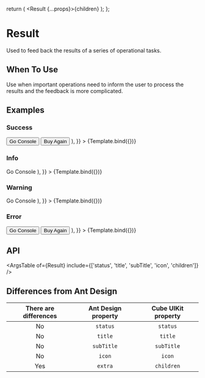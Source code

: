 

<Meta title="UIKit/Content/Result" component={Result} />

  return (
    <Result {...props}>{children}</Result>
  );
};

# Result

Used to feed back the results of a series of operational tasks.

## When To Use

Use when important operations need to inform the user to process the results and the feedback is more complicated.

## Examples

### Success

<Canvas>
  <Story
    name="Success"
    args={{
      status: 'success',
      title: 'Successfully Purchased Cloud Server ECS!',
      subTitle: 'Order number: 2017182818828182881 Cloud server configuration takes 1-5 minutes, please wait.',
      children: (
        <Space>
          <Button type="primary">Go Console</Button>
          <Button type="default">Buy Again</Button>
        </Space>
      ),
    }}
  >
    {Template.bind({})}
  </Story>
</Canvas>


### Info

<Canvas>
  <Story
    name="Info"
    args={{
      status: 'info',
      title: 'Your operation has been executed',
      children: (
        <Button type="primary">Go Console</Button>
      ),
    }}
  >
    {Template.bind({})}
  </Story>
</Canvas>


### Warning

<Canvas>
  <Story
    name="Warning"
    args={{
      status: 'warning',
      title: 'There are some problems with your operation',
      children: (
        <Button type="primary">Go Console</Button>
      ),
    }}
  >
    {Template.bind({})}
  </Story>
</Canvas>


### Error

<Canvas>
  <Story
    name="Error"
    args={{
      status: 'error',
      title: 'Submission Failed',
      subTitle: 'Please check and modify the following information before resubmitting.',
      children: (
        <Space>
          <Button type="primary">Go Console</Button>
          <Button type="default">Buy Again</Button>
        </Space>
      ),
    }}
  >
    {Template.bind({})}
  </Story>
</Canvas>


## API

<ArgsTable
  of={Result}
  include={['status', 'title', 'subTitle', 'icon', 'children']}
/>


## Differences from Ant Design

There are differences | Ant Design property | Cube UIKit property |
|        :----:       |        :----:       |        :----:       |
| No                  | `status`            | `status`            |
| No                  | `title`             | `title`             |
| No                  | `subTitle`          | `subTitle`          |
| No                  | `icon`              | `icon`              |
| Yes                 | `extra`             | `children`          |
